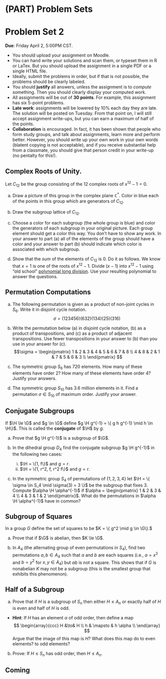 # (PART) Problem Sets {-}


# Problem Set 2

**Due**: Friday April 2, 5:00PM CST. 

* You should upload your assignment on Moodle. 
* You can hand write your solutions and scan them, or typeset them in R or LaTex. But you should upload the assignment in a single PDF or a single HTML file. 
* Ideally, submit the problems in order, but if that is not possible, the problems should be clearly labeled.
* You should **justify** all answers, unless the assignment is to *compute* something. Then you should clearly display your computed work. 
* All assignments will be out of **30 points**. For example, this assignment has six 5-point problems. 
* **Late work**: assignments will be lowered by 10% each day they are late. The solution will be posted on Tuesday. From that point on, I will still accept assignment write-ups, but you can earn a maximum of half of the points.
* **Collaboration** is encouraged. In fact, it has been shown that people who form study groups, and talk about assignments, learn more and perform better. However, you should write up your own work in your own words (blatent copying is not acceptable), and if you receive substantial help from a classmate, you should give that person credit in your write-up (no pentalty for this!).

## Complex Roots of Unity.

Let $C_{12}$ be the group consisting of the 12 complex roots of $x^{12} - 1 = 0.$ 

a. Draw a picture of this group in the complex plane $\mathbb{C}^\ast$. Color in blue each of the points in this group which are generators of $C_{12}$.

b. Draw the subgroup lattice of $C_{12}$. 

c. Choose a color for each subgroup (the whole group is blue) and color the generators of each subgroup in your original picture. Each group element should get a color this way. You don't have to show any work. In your answer to part (a) all of the elements of the group should have a color and your answer to part (b) should indicate which color is associated with which subgroup.

c. Show that the *sum* of the elements of $C_{12}$ is 0. Do it as follows. We know that $x = 1$ is one of the roots of $x^{12} - 1$. Divide $(x-1)$ into $x^{12}-1$ using "old school" [polynomial long division](https://www.mathsisfun.com/algebra/polynomials-division-long.html). Use your resulting polynomial to answer the questions.

## Permutation Computations

a. The following permutation is given as a product of non-joint cycles in $S_6$. Write it in disjoint cycle notation. 
$$
\sigma = (123456) (632)(134)(25) (316)
$$

b. Write the permutation below (a) in disjoint cycle notation, (b) as a product of transpositions, and (c) as a product of adjacent transpositions. Use fewer transpositions in your answer to (b) than you use in your answer for (c).
$$\sigma = 
\begin{pmatrix} 
1 & 2 & 3 & 4 & 5 & 6 & 7 & 8 \\ 
4 & 8 & 2 & 1 & 7 & 5 & 6 & 3 \\
\end{pmatrix}
$$

c. The symmetric group $S_6$ has 720 elements. How many of these elements have order 2? How many of these elements have order 4? Justify your answers.

c. The symmetric group $S_{10}$ has 3.6 million elements in it. Find a permutation $\sigma \in S_{10}$ of maximum order. Justify your answer. 

## Conjugate Subgroups

If $\H \le \G$ and $g \in \G$ define $g \H g^{-1} = \{ g h g^{-1} \mid h \in \H\}$. This is called the **conjugate** of $\H$ by $g$.

a. Prove that $g \H g^{-1}$ is a subgroup of $\G$.

b. In the dihedral group $D_4$ find the conjugate subgroup $g \H g^{-1}$ in the following two cases:

    (i) $\H = \{1, f\}$ and $g = r$.
    (ii) $\H = \{1, r^2, f, r^2 f\}$ and $g = r$.


c. In the symmetric group $S_4$ of permutations of $\{1,2,3,4\}$ let $\H = \{ \sigma \in S_4 \mid \sigma(3) = 3 \}$ be the subgroup that fixes 3. Compute $\alpha \H \alpha^{-1}$ if $\alpha = \begin{pmatrix} 1 & 2 & 3 & 4 \\ 4 & 3 & 1 & 2 \end{pmatrix}$. What do the permutations in $\alpha \H \alpha^{-1}$ have in common?

## Subgroup of Squares


In a group $G$ define the set of squares to be
$K = \{ g^2 \mid g \in \G\}.$

a. Prove that if $\G$ is abelian, then $K \le \G$.

b. In $A_4$ (the alternating group of even permutations in $S_4$), find two permutations $a,b\in A_4$ such that $a$ and $b$ are each squares (i.e., $a = x^2$ and $b = y^2$ for $x,y \in A_4$) but $ab$ is not a square. This shows that if $G$ is nonabelian $K$ may not be a subgroup (this is the smallest group that exhibits this phenomenon).



## Half of a Subgroup

a. Prove that if $H$ is a subgroup of $S_n$ then either $H \le A_n$ or exactly half of $H$ is even and half of $H$ is odd. 

* **Hint**: If $H$ has an element $\alpha$ of odd order, then define a map 
$$
\begin{array}{ccc}
H &\to& H \\
h & \mapsto & h \alpha \\
\end{array}
$$
Argue that the image of this map is $H$? What does this map do to even elements? to odd elements?

b. Prove: If $H \le S_n$ has odd order, then $H \le A_n$.

## Coming
